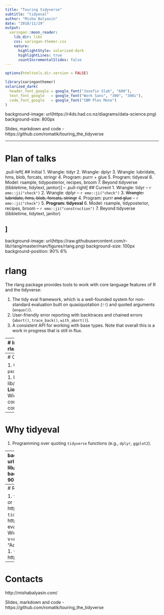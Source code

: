 ```yaml
---
title: "Touring tidyverse"
subtitle: "tidyeval"
author: "Misha Balyasin"
date: "2018/11/29"
output:
  xaringan::moon_reader:
    lib_dir: libs
    css: xaringan-themer.css
    nature:
      highlightStyle: solarized-dark
      highlightLines: true
      countIncrementalSlides: false  
---
```


```r
options(htmltools.dir.version = FALSE)
```
```r
library(xaringanthemer)
solarized_dark(
  header_font_google = google_font("Josefin Slab", "600"),
  text_font_google   = google_font("Work Sans", "300", "300i"),
  code_font_google   = google_font("IBM Plex Mono")
)
```

background-image: url(https://r4ds.had.co.nz/diagrams/data-science.png)
background-size: 800px

Slides, markdown and code - https://github.com/romatik/touring_the_tidyverse

---

# Plan of talks

.pull-left[
## Initial
1. Wrangle: tidyr
2. Wrangle: dplyr
3. Wrangle: lubridate, hms, blob, forcats, stringr
4. Program: purrr + glue
5. Program: tidyeval 
6. Model: rsample, tidyposterior, recipes, broom
7. Beyond tidyverse (tibbletime, tidytext, janitor)
]
--
.pull-right[
## Current
1. Wrangle: tidyr -- `r emo::ji("check")`
2. Wrangle: dplyr -- `r emo::ji("check")`
3. ~~Wrangle: lubridate, hms, blob, forcats, stringr~~
4. Program: purrr ~~and glue~~ -- `r emo::ji("check")`
5. **Program: tidyeval**
6. Model: rsample, tidyposterior, recipes, broom -- `r emo::ji("construction")`
7. Beyond tidyverse (tibbletime, tidytext, janitor)

]
---
background-image: url(https://raw.githubusercontent.com/r-lib/rlang/master/man/figures/rlang.png)
background-size: 100px
background-position: 90% 6%

# rlang

The rlang package provides tools to work with core language features of R and the tidyverse:

1. The tidy eval framework, which is a well-founded system for non-standard evaluation built on quasiquotation (`!!`) and quoted arguments (`enquo()`).
1. User-friendly error reporting with backtraces and chained errors (`abort()`, `trace_back()`, `with_abort()`).
1. A consistent API for working with base types. Note that overall this is a work in progress that is still in flux.

---
# Initial commit of rlang/lazyeval

First commit: `2014-08-12 21:15` by Hadley Wickham.

Current iteration of rlang is not the first attempt to introduce quasiquotation.
```r
library(lazyeval)
f = function(col1, col2, new_col_name) {
    mutate_call = lazyeval::interp(~ a + b, 
                                   a = as.name(col1), 
                                   b = as.name(col2))
    mtcars %>% mutate_(.dots = setNames(list(mutate_call), 
                                        new_col_name))
}
```
---
# Current state

1. Current version - `r packageVersion("rlang")`.
1. https://github.com/r-lib/rlang
1. Developed by __Lionel Henry__, Hadley Wickham.
1. 2900+ commits by 31 contributors.

---

# Why tidyeval

1. Programming over quoting `tidyverse` functions (e.g., `dplyr`, `ggplot2`).

---
background-image: url(https://raw.githubusercontent.com/r-lib/rlang/master/man/figures/rlang.png)
background-size: 100px
background-position: 90% 6%

# 5 big ideas of tidyeval <sup>1</sup>

1. R code is a tree.
1. You can capture the tree by quoting.
1. Unquoting makes it easy to build trees.
1. Quoting + unquoting to write functions.
1. Quosures capture expression and environment.

.footnote[
[1] https://www.youtube.com/watch?v=nERXS3ssntw
]

---
# Resources

1. `tidyeval` book - https://tidyeval.tidyverse.org/ or `tidyeval` post - https://rpubs.com/lionel-/tidyeval-introduction
1. `tidyeval` webinar - https://www.rstudio.com/resources/webinars/tidy-eval/
1. "Tidy evaluation in 5 minutes" by Hadley Wickham - https://www.youtube.com/watch?v=nERXS3ssntw
1.  Metaprogramming chapters in "Advanced R" - https://adv-r.hadley.nz/meta.html
1. `tidyeval` cheatsheet - https://www.rstudio.com/resources/cheatsheets/

---
# Contacts

http://mishabalyasin.com/

Slides, markdown and code - https://github.com/romatik/touring_the_tidyverse
